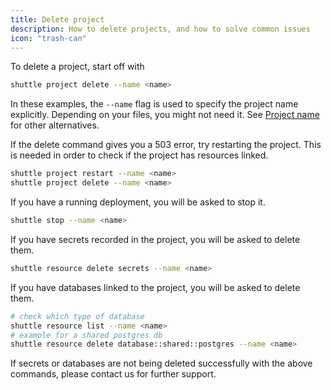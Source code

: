 ```yaml
---
title: Delete project
description: How to delete projects, and how to solve common issues
icon: "trash-can"
---
```


To delete a project, start off with

```bash
shuttle project delete --name <name>
```

<Note>In these examples, the `--name` flag is used to specify the project name explicitly. Depending on your files, you might not need it. See [Project name](/configuration/project-name) for other alternatives.</Note>

If the delete command gives you a 503 error, try restarting the project. This is needed in order to check if the project has resources linked.

```bash
shuttle project restart --name <name>
shuttle project delete --name <name>
```

If you have a running deployment, you will be asked to stop it.

```bash
shuttle stop --name <name>
```

If you have secrets recorded in the project, you will be asked to delete them.

```bash
shuttle resource delete secrets --name <name>
```

If you have databases linked to the project, you will be asked to delete them.

```bash
# check which type of database
shuttle resource list --name <name>
# example for a shared postgres db
shuttle resource delete database::shared::postgres --name <name>
```

If secrets or databases are not being deleted successfully with the above commands, please contact us for further support.


